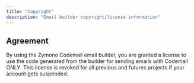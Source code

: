 ```yaml
---
title: "Copyright"
description: "Email builder copyright/license information"
---
```


## Agreement

By using the Zymono Codemail email builder, you are granted a license to use the code generated from the builder for sending emails with Codemail ONLY. This license is revoked for all previous and futures projects if your account gets suspended.
